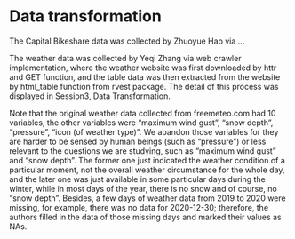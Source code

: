 # Data transformation

The Capital Bikeshare data was collected by Zhuoyue Hao via …

The weather data was collected by Yeqi Zhang via web crawler implementation, where the weather website was first downloaded by httr and GET function, and the table data was then extracted from the website by html_table function from rvest package. The detail of this process was displayed in Session3, Data Transformation.

Note that the original weather data collected from freemeteo.com had 10 variables, the other variables were "maximum wind gust", "snow depth", "pressure", "icon (of weather type)". We abandon those variables for they are harder to be sensed by human beings (such as “pressure”) or less relevant to the questions we are studying, such as "maximum wind gust" and "snow depth". The former one just indicated the weather condition of a particular moment, not the overall weather circumstance for the whole day, and the later one was just available in some particular days during the winter, while in most days of the year, there is no snow and of course, no "snow depth".  Besides, a few days of weather data from 2019 to 2020 were missing, for example, there was no data for 2020-12-30; therefore, the authors filled in the data of those missing days and marked their values as NAs. 
